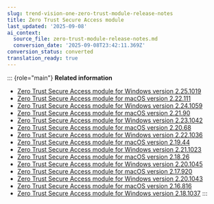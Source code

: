 ```yaml
---
slug: trend-vision-one-zero-trust-module-release-notes
title: Zero Trust Secure Access module
last_updated: '2025-09-08'
ai_context:
  source_file: zero-trust-module-release-notes.md
  conversion_date: '2025-09-08T23:42:11.369Z'
conversion_status: converted
translation_ready: true
---
```


::: {role="main"}
**Related information**

- [Zero Trust Secure Access module for Windows version 2.25.1019](ztsa-module-windows-version-2251019.mdx)
- [Zero Trust Secure Access module for macOS version 2.22.111](ztsa-module-macos-version-222111.mdx)
- [Zero Trust Secure Access module for Windows version 2.24.1059](ztsa-module-windows-version-2241059.mdx)
- [Zero Trust Secure Access module for macOS version 2.21.90](ztsa-module-for-macos-version-22190.mdx)
- [Zero Trust Secure Access module for Windows version 2.23.1042](ztsa-module-20250602-v2-33-1042.mdx)
- [Zero Trust Secure Access module for macOS version 2.20.68](ztsa-module-v2-20-68.mdx)
- [Zero Trust Secure Access module for Windows version 2.22.1036](ztsa-module-windows-2-22-1036.mdx)
- [Zero Trust Secure Access module for macOS version 2.19.44](ztsa-module-macos-2-19-44.mdx)
- [Zero Trust Secure Access module for Windows version 2.21.1023](ztsa-module-windows-2-21-1023.mdx)
- [Zero Trust Secure Access module for macOS version 2.18.26](ztsa-module-macos-2-18-26.mdx)
- [Zero Trust Secure Access module for Windows version 2.20.1045](ztsa-module-windows-2-20-1045.mdx)
- [Zero Trust Secure Access module for macOS version 2.17.920](ztsa-module-macos-2-17-920.mdx)
- [Zero Trust Secure Access module for Windows version 2.20.1043](ztsa-module-windows-2-20-1043.mdx)
- [Zero Trust Secure Access module for macOS version 2.16.816](zero-trust-module-macos-version-816.mdx)
- [Zero Trust Secure Access module for Windows version 2.18.1037](zero-trust-module-windows-1037.mdx)
:::
